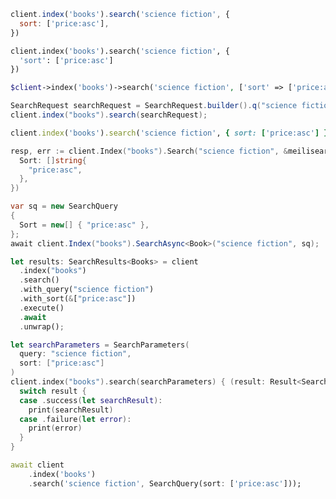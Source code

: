 <CodeGroup>

```javascript JS
client.index('books').search('science fiction', {
  sort: ['price:asc'],
})
```

```python Python
client.index('books').search('science fiction', {
  'sort': ['price:asc']
})
```

```php PHP
$client->index('books')->search('science fiction', ['sort' => ['price:asc']]);
```

```java Java
SearchRequest searchRequest = SearchRequest.builder().q("science fiction").sort(new String[] {"price:asc"}).build();
client.index("books").search(searchRequest);
```

```ruby Ruby
client.index('books').search('science fiction', { sort: ['price:asc'] })
```

```go Go
resp, err := client.Index("books").Search("science fiction", &meilisearch.SearchRequest{
  Sort: []string{
    "price:asc",
  },
})
```

```csharp C#
var sq = new SearchQuery
{
  Sort = new[] { "price:asc" },
};
await client.Index("books").SearchAsync<Book>("science fiction", sq);
```

```rust Rust
let results: SearchResults<Books> = client
  .index("books")
  .search()
  .with_query("science fiction")
  .with_sort(&["price:asc"])
  .execute()
  .await
  .unwrap();
```

```swift Swift
let searchParameters = SearchParameters(
  query: "science fiction",
  sort: ["price:asc"]
)
client.index("books").search(searchParameters) { (result: Result<Searchable<Book>, Swift.Error>) in
  switch result {
  case .success(let searchResult):
    print(searchResult)
  case .failure(let error):
    print(error)
  }
}
```

```dart Dart
await client
    .index('books')
    .search('science fiction', SearchQuery(sort: ['price:asc']));
```
</CodeGroup>